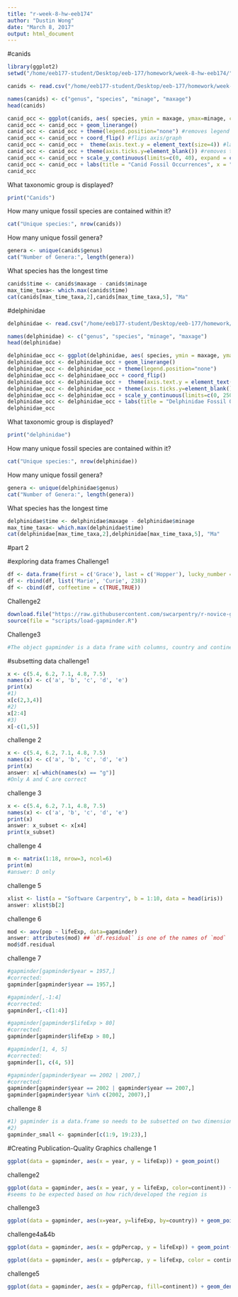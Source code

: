 ```yaml
---
title: "r-week-8-hw-eeb174"
author: "Dustin Wong"
date: "March 8, 2017"
output: html_document
---
```


#canids
```r
library(ggplot2)
setwd("/home/eeb177-student/Desktop/eeb-177/homework/week-8-hw-eeb174/")

canids <- read.csv("/home/eeb177-student/Desktop/eeb-177/homework/week-8-hw-eeb174/canid-ranges.csv", header =F, as.is = T)

names(canids) <- c("genus", "species", "minage", "maxage")
head(canids)
```

```r
canid_occ <- ggplot(canids, aes( species, ymin = maxage, ymax=minage, colour = genus))
canid_occ <- canid_occ + geom_linerange()
canid_occ <- canid_occ + theme(legend.position="none") #removes legend
canid_occ <- canid_occ + coord_flip() #flips axis/graph
canid_occ <- canid_occ +  theme(axis.text.y = element_text(size=4)) #larger text size
canid_occ <- canid_occ + theme(axis.ticks.y=element_blank()) #removes tick marks
canid_occ <- canid_occ + scale_y_continuous(limits=c(0, 40), expand = c(0, 0), breaks=c(0, 10, 20, 30, 40)) #removes white space on graphs
canid_occ <- canid_occ + labs(title = "Canid Fossil Occurrences", x = "Species", y = "Ma ago") + theme(plot.title = element_text(hjust = 0.5, size=22, face = "bold"), axis.title =element_text(size=20))  #adds title/labels
canid_occ
```

What taxonomic group is displayed?
```r
print("Canids")
```
How many unique fossil species are contained within it?
```r
cat("Unique species:", nrow(canids))
```
How many unique fossil genera?
```r
genera <- unique(canids$genus)
cat("Number of Genera:", length(genera))
```
What species has the longest time
```r
canids$time <- canids$maxage - canids$minage
max_time_taxa<- which.max(canids$time) 
cat(canids[max_time_taxa,2],canids[max_time_taxa,5], "Ma"
```

#delphinidae
```r
delphinidae <- read.csv("/home/eeb177-student/Desktop/eeb-177/homework/week-8-hw-eeb174/delph-ranges.csv", header =F, as.is = T)

names(delphinidae) <- c("genus", "species", "minage", "maxage")
head(delphinidae)
```

```r
delphinidae_occ <- ggplot(delphinidae, aes( species, ymin = maxage, ymax=minage, colour = genus))
delphinidae_occ <- delphinidae_occ + geom_linerange()
delphinidae_occ <- delphinidae_occ + theme(legend.position="none")
delphinidae_occ <- delphinidaee_occ + coord_flip()
delphinidae_occ <- delphinidae_occ +  theme(axis.text.y = element_text(size=1))
delphinidae_occ <- delphinidae_occ + theme(axis.ticks.y=element_blank())
delphinidae_occ <- delphinidae_occ + scale_y_continuous(limits=c(0, 250), expand = c(0, 0), breaks=c(0, 50, 100, 150, 200, 250)) 
delphinidae_occ <- delphinidae_occ + labs(title = "Delphinidae Fossil Occurrences", x = "Species", y = "Ma ago") + theme(plot.title = element_text(hjust = 0.5, size=22, face = "bold"), axis.title =element_text(size=20)) 
delphinidae_occ
```

What taxonomic group is displayed?
```r
print("delphinidae")
```
How many unique fossil species are contained within it?
```r
cat("Unique species:", nrow(delphinidae))
```
How many unique fossil genera?
```r
genera <- unique(delphinidae$genus)
cat("Number of Genera:", length(genera))
```
What species has the longest time
```r
delphinidae$time <- delphinidae$maxage - delphinidae$minage
max_time_taxa<- which.max(delphinidae$time) 
cat(delphinidae[max_time_taxa,2],delphinidae[max_time_taxa,5], "Ma"
```

#part 2

#exploring data frames
Challenge1
```r
df <- data.frame(first = c('Grace'), last = c('Hopper'), lucky_number = c(0), stringsAsFactors = FALSE)
df <- rbind(df, list('Marie', 'Curie', 238))
df <- cbind(df, coffeetime = c(TRUE,TRUE))
```

Challenge2
```r
download.file("https://raw.githubusercontent.com/swcarpentry/r-novice-gapminder/gh-pages/_episodes_rmd/data/gapminder-FiveYearData.csv", destfile = "data/gapminder-FiveYearData.csv") gapminder <- read.csv(file = "data/gapminder-FiveYearData.csv")
source(file = "scripts/load-gapminder.R")
```

Challenge3
```r
#The object gapminder is a data frame with columns, country and continent are factors, year is an integer vector, and pop, lifeExp, and gdpPercap are numeric vectors.
```


#subsetting data
challenge1
```r
x <- c(5.4, 6.2, 7.1, 4.8, 7.5)
names(x) <- c('a', 'b', 'c', 'd', 'e')
print(x)
#1) 
x[c(2,3,4)]
#2) 
x[2:4]
#3) 
x[-c(1,5)]
```

challenge 2
```r
x <- c(5.4, 6.2, 7.1, 4.8, 7.5)
names(x) <- c('a', 'b', 'c', 'd', 'e')
print(x)
answer: x[-which(names(x) == "g")]
#Only A and C are correct
```

challenge 3
```r
x <- c(5.4, 6.2, 7.1, 4.8, 7.5)
names(x) <- c('a', 'b', 'c', 'd', 'e')
print(x)
answer: x_subset <- x[x4]
print(x_subset)
```

challenge 4
```r
m <- matrix(1:18, nrow=3, ncol=6)
print(m)
#answer: D only
```

challenge 5
```r
xlist <- list(a = "Software Carpentry", b = 1:10, data = head(iris))
answer: xlist$b[2]
```

challenge 6
```r
mod <- aov(pop ~ lifeExp, data=gapminder)
answer: attributes(mod) ## `df.residual` is one of the names of `mod`
mod$df.residual
```

challenge 7
```r
#gapminder[gapminder$year = 1957,]
#corrected: 
gapminder[gapminder$year == 1957,]

#gapminder[,-1:4]
#corrected: 
gapminder[,-c(1:4)]

#gapminder[gapminder$lifeExp > 80]
#corrected: 
gapminder[gapminder$lifeExp > 80,]

#gapminder[1, 4, 5]
#corrected: 
gapminder[1, c(4, 5)]

#gapminder[gapminder$year == 2002 | 2007,]
#corrected: 
gapminder[gapminder$year == 2002 | gapminder$year == 2007,]
gapminder[gapminder$year %in% c(2002, 2007),]
```

challenge 8
```r
#1) gapminder is a data.frame so needs to be subsetted on two dimensions. gapminder[1:20, ] subsets the data to give the first 20 rows and all columns.
#2) 
gapminder_small <- gapminder[c(1:9, 19:23),]
```


#Creating Publication-Quality Graphics
challenge 1
```r
ggplot(data = gapminder, aes(x = year, y = lifeExp)) + geom_point()
```

challenge2
```r
ggplot(data = gapminder, aes(x = year, y = lifeExp, color=continent)) + geom_point()
#seems to be expected based on how rich/developed the region is
```

challenge3
```r
ggplot(data = gapminder, aes(x=year, y=lifeExp, by=country)) + geom_point() + geom_line(aes(color=continent))
```

challenge4a&4b
```r
ggplot(data = gapminder, aes(x = gdpPercap, y = lifeExp)) + geom_point(size=3, color="orange") + scale_x_log10() + geom_smooth(method="lm", size=1.5)

ggplot(data = gapminder, aes(x = gdpPercap, y = lifeExp, color = continent)) + geom_point(size=3, pch=17) + scale_x_log10() + geom_smooth(method="lm", size=1.5)
```

challenge5
```r
ggplot(data = gapminder, aes(x = gdpPercap, fill=continent)) + geom_density(alpha=0.6) + facet_wrap( ~ year) + scale_x_log10()
```

